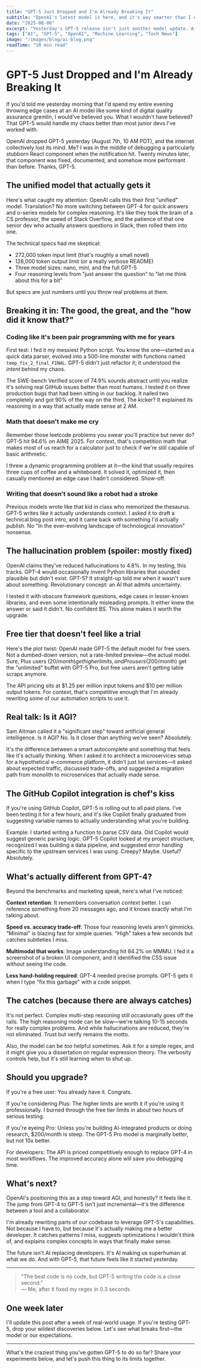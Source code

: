 ```yaml
---
title: "GPT-5 Just Dropped and I'm Already Breaking It"
subtitle: "OpenAI's latest model is here, and it's way smarter than I expected"
date: "2025-08-08"
excerpt: "Yesterday's GPT-5 release isn't just another model update. After spending the night testing it, I can confirm: this thing actually understands my spaghetti code better than I do."
tags: ["AI", "GPT-5", "OpenAI", "Machine Learning", "Tech News"]
image: "/images/blog/ai-blog.png"
readTime: "10 min read"
---
```


# GPT-5 Just Dropped and I'm Already Breaking It

If you'd told me yesterday morning that I'd spend my entire evening throwing edge cases at an AI model like some kind of digital quality assurance gremlin, I would've believed you. What I wouldn't have believed? That GPT-5 would handle my chaos better than most junior devs I've worked with.

OpenAI dropped GPT-5 yesterday (August 7th, 10 AM PDT), and the internet collectively lost its mind. Me? I was in the middle of debugging a particularly stubborn React component when the notification hit. Twenty minutes later, that component was fixed, documented, and somehow more performant than before. Thanks, GPT-5.

## The unified model that actually gets it

Here's what caught my attention: OpenAI calls this their first "unified" model. Translation? No more switching between GPT-4 for quick answers and o-series models for complex reasoning. It's like they took the brain of a CS professor, the speed of Stack Overflow, and the patience of that one senior dev who actually answers questions in Slack, then rolled them into one.

The technical specs had me skeptical:
- 272,000 token input limit (that's roughly a small novel)
- 128,000 token output limit (or a really verbose README)
- Three model sizes: nano, mini, and the full GPT-5
- Four reasoning levels from "just answer the question" to "let me think about this for a bit"

But specs are just numbers until you throw real problems at them.

## Breaking it in: The good, the great, and the "how did it know that?"

### Coding like it's been pair programming with me for years

First test: I fed it my messiest Python script. You know the one—started as a quick data parser, evolved into a 500-line monster with functions named `temp_fix_2_final_FINAL`. GPT-5 didn't just refactor it; it understood the _intent_ behind my chaos.

The SWE-bench Verified score of 74.9% sounds abstract until you realize it's solving real GitHub issues better than most humans. I tested it on three production bugs that had been sitting in our backlog. It nailed two completely and got 90% of the way on the third. The kicker? It explained its reasoning in a way that actually made sense at 2 AM.

### Math that doesn't make me cry

Remember those leetcode problems you swear you'll practice but never do? GPT-5 hit 94.6% on AIME 2025. For context, that's competition math that makes most of us reach for a calculator just to check if we're still capable of basic arithmetic.

I threw a dynamic programming problem at it—the kind that usually requires three cups of coffee and a whiteboard. It solved it, optimized it, then casually mentioned an edge case I hadn't considered. Show-off.

### Writing that doesn't sound like a robot had a stroke

Previous models wrote like that kid in class who memorized the thesaurus. GPT-5 writes like it actually understands context. I asked it to draft a technical blog post intro, and it came back with something I'd actually publish. No "In the ever-evolving landscape of technological innovation" nonsense.

## The hallucination problem (spoiler: mostly fixed)

OpenAI claims they've reduced hallucinations to 4.8%. In my testing, this tracks. GPT-4 would occasionally invent Python libraries that sounded plausible but didn't exist. GPT-5? It straight-up told me when it wasn't sure about something. Revolutionary concept: an AI that admits uncertainty.

I tested it with obscure framework questions, edge cases in lesser-known libraries, and even some intentionally misleading prompts. It either knew the answer or said it didn't. No confident BS. This alone makes it worth the upgrade.

## Free tier that doesn't feel like a trial

Here's the plot twist: OpenAI made GPT-5 the default model for free users. Not a dumbed-down version, not a rate-limited preview—the actual model. Sure, Plus users ($20/month) get higher limits, and Pro users ($200/month) get the "unlimited" buffet with GPT-5 Pro, but free users aren't getting table scraps anymore.

The API pricing sits at $1.25 per million input tokens and $10 per million output tokens. For context, that's competitive enough that I'm already rewriting some of our automation scripts to use it.

## Real talk: Is it AGI?

Sam Altman called it a "significant step" toward artificial general intelligence. Is it AGI? No. Is it closer than anything we've seen? Absolutely. 

It's the difference between a smart autocomplete and something that feels like it's actually thinking. When I asked it to architect a microservices setup for a hypothetical e-commerce platform, it didn't just list services—it asked about expected traffic, discussed trade-offs, and suggested a migration path from monolith to microservices that actually made sense.

## The GitHub Copilot integration is chef's kiss

If you're using GitHub Copilot, GPT-5 is rolling out to all paid plans. I've been testing it for a few hours, and it's like Copilot finally graduated from suggesting variable names to actually understanding what you're building. 

Example: I started writing a function to parse CSV data. Old Copilot would suggest generic parsing logic. GPT-5 Copilot looked at my project structure, recognized I was building a data pipeline, and suggested error handling specific to the upstream services I was using. Creepy? Maybe. Useful? Absolutely.

## What's actually different from GPT-4?

Beyond the benchmarks and marketing speak, here's what I've noticed:

**Context retention**: It remembers conversation context better. I can reference something from 20 messages ago, and it knows exactly what I'm talking about.

**Speed vs. accuracy trade-off**: Those four reasoning levels aren't gimmicks. "Minimal" is blazing fast for simple queries. "High" takes a few seconds but catches subtleties I miss.

**Multimodal that works**: Image understanding hit 84.2% on MMMU. I fed it a screenshot of a broken UI component, and it identified the CSS issue without seeing the code.

**Less hand-holding required**: GPT-4 needed precise prompts. GPT-5 gets it when I type "fix this garbage" with a code snippet.

## The catches (because there are always catches)

It's not perfect. Complex multi-step reasoning still occasionally goes off the rails. The high reasoning mode can be slow—we're talking 10-15 seconds for really complex problems. And while hallucinations are reduced, they're not eliminated. Trust but verify remains the motto.

Also, the model can be _too_ helpful sometimes. Ask it for a simple regex, and it might give you a dissertation on regular expression theory. The verbosity controls help, but it's still learning when to shut up.

## Should you upgrade?

If you're a free user: You already have it. Congrats.

If you're considering Plus: The higher limits are worth it if you're using it professionally. I burned through the free tier limits in about two hours of serious testing.

If you're eyeing Pro: Unless you're building AI-integrated products or doing research, $200/month is steep. The GPT-5 Pro model is marginally better, but not 10x better.

For developers: The API is priced competitively enough to replace GPT-4 in most workflows. The improved accuracy alone will save you debugging time.

## What's next?

OpenAI's positioning this as a step toward AGI, and honestly? It feels like it. The jump from GPT-4 to GPT-5 isn't just incremental—it's the difference between a tool and a collaborator.

I'm already rewriting parts of our codebase to leverage GPT-5's capabilities. Not because I have to, but because it's actually making me a better developer. It catches patterns I miss, suggests optimizations I wouldn't think of, and explains complex concepts in ways that finally make sense.

The future isn't AI replacing developers. It's AI making us superhuman at what we do. And with GPT-5, that future feels like it started yesterday.

---

> "The best code is no code, but GPT-5 writing the code is a close second."  
> — Me, after it fixed my regex in 0.3 seconds

## One week later

I'll update this post after a week of real-world usage. If you're testing GPT-5, drop your wildest discoveries below. Let's see what breaks first—the model or our expectations.

---

What's the craziest thing you've gotten GPT-5 to do so far? Share your experiments below, and let's push this thing to its limits together.
